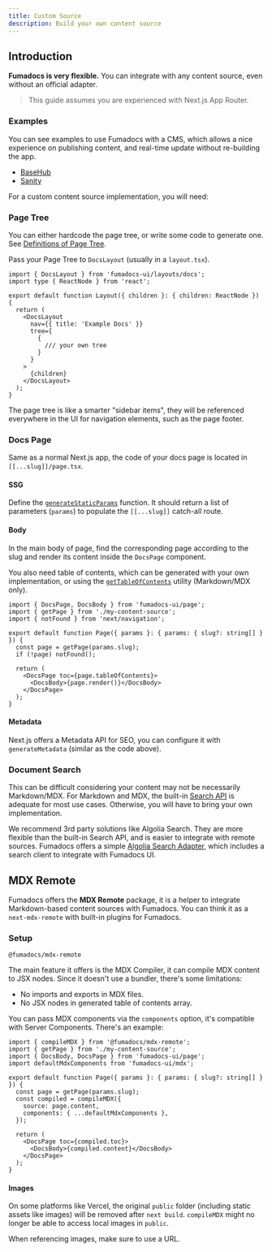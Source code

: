 ```yaml
---
title: Custom Source
description: Build your own content source
---
```


## Introduction

**Fumadocs is very flexible.** You can integrate with any content source, even without an official adapter.

> This guide assumes you are experienced with Next.js App Router.

### Examples

You can see examples to use Fumadocs with a CMS, which allows a nice experience on publishing content, and real-time update without re-building the app.

- [BaseHub](https://github.com/fuma-nama/fumadocs-basehub)
- [Sanity](https://github.com/fuma-nama/fumadocs-sanity)

For a custom content source implementation, you will need:

### Page Tree

You can either hardcode the page tree, or write some code to generate one.
See [Definitions of Page Tree](/docs/headless/page-tree).

Pass your Page Tree to `DocsLayout` (usually in a `layout.tsx`).

```tsx title="layout.tsx"
import { DocsLayout } from 'fumadocs-ui/layouts/docs';
import type { ReactNode } from 'react';

export default function Layout({ children }: { children: ReactNode }) {
  return (
    <DocsLayout
      nav={{ title: 'Example Docs' }}
      tree={
        {
          /// your own tree
        }
      }
    >
      {children}
    </DocsLayout>
  );
}
```

The page tree is like a smarter "sidebar items", they will be referenced everywhere in the UI for navigation elements, such as the page footer.

### Docs Page

Same as a normal Next.js app, the code of your docs page is located in `[[...slug]]/page.tsx`.

#### SSG

Define the [`generateStaticParams`](https://nextjs.org/docs/app/api-reference/functions/generate-static-params) function.
It should return a list of parameters (`params`) to populate the `[[...slug]]` catch-all route.

#### Body

In the main body of page, find the corresponding page according to the slug and render its content inside the `DocsPage` component.

You also need table of contents, which can be generated with your own implementation, or using the [`getTableOfContents`](/docs/headless/utils/get-toc) utility (Markdown/MDX only).

```tsx
import { DocsPage, DocsBody } from 'fumadocs-ui/page';
import { getPage } from './my-content-source';
import { notFound } from 'next/navigation';

export default function Page({ params }: { params: { slug?: string[] } }) {
  const page = getPage(params.slug);
  if (!page) notFound();

  return (
    <DocsPage toc={page.tableOfContents}>
      <DocsBody>{page.render()}</DocsBody>
    </DocsPage>
  );
}
```

#### Metadata

Next.js offers a Metadata API for SEO, you can configure it with `generateMetadata` (similar as the code above).

### Document Search

This can be difficult considering your content may not be necessarily Markdown/MDX.
For Markdown and MDX, the built-in [Search API](/docs/headless/search/orama) is adequate for most use cases.
Otherwise, you will have to bring your own implementation.

We recommend 3rd party solutions like Algolia Search. They are more flexible than the built-in Search API, and is easier to integrate with remote sources.
Fumadocs offers a simple [Algolia Search Adapter](/docs/headless/search/algolia), which includes a search client to integrate with Fumadocs UI.

## MDX Remote

Fumadocs offers the **MDX Remote** package, it is a helper to integrate Markdown-based content sources with Fumadocs.
You can think it as a `next-mdx-remote` with built-in plugins for Fumadocs.

### Setup

```package-install
@fumadocs/mdx-remote
```

The main feature it offers is the MDX Compiler, it can compile MDX content to JSX nodes.
Since it doesn't use a bundler, there's some limitations:

- No imports and exports in MDX files.
- No JSX nodes in generated table of contents array.

You can pass MDX components via the `components` option, it's compatible with Server Components.
There's an example:

```tsx
import { compileMDX } from '@fumadocs/mdx-remote';
import { getPage } from './my-content-source';
import { DocsBody, DocsPage } from 'fumadocs-ui/page';
import defaultMdxComponents from 'fumadocs-ui/mdx';

export default function Page({ params }: { params: { slug?: string[] } }) {
  const page = getPage(params.slug);
  const compiled = compileMDX({
    source: page.content,
    components: { ...defaultMdxComponents },
  });

  return (
    <DocsPage toc={compiled.toc}>
      <DocsBody>{compiled.content}</DocsBody>
    </DocsPage>
  );
}
```

#### Images

On some platforms like Vercel, the original `public` folder (including static assets like images) will be removed after `next build`.
`compileMDX` might no longer be able to access local images in `public`.

When referencing images, make sure to use a URL.
